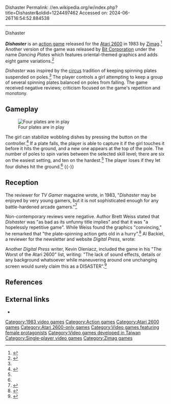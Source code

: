 Dishaster
Permalink: //en.wikipedia.org/w/index.php?title=Dishaster&oldid=1224497462
Accessed on: 2024-06-26T16:54:52.884538



------
Dishaster
{{short description|1983 video game for the Atari 2600}}
{{Infobox video game
| title=Dishaster
| image=Dishaster box.jpg
| caption=Box cover
| platforms=[[Atari 2600]]
| developer=[[Zimag]]
| publisher=[[Zimag]]
| released=[[1983 in video gaming|1983]]
| modes=Single-player
| genre=[[Action game|Action]]
}}

'''''Dishaster''''' is an [[action game]] released for the [[Atari 2600]] in 1983 by [[Zimag]].<ref name=Weiss>{{cite web|last1=Weiss|first1=Brett Alan|title=Dishaster|url=http://www.allgame.com/game.php?id=9353|website=[[Allgame]]|accessdate=June 6, 2014|archiveurl=https://web.archive.org/web/20141211142749/http://www.allgame.com/game.php?id=9353|archivedate=December 11, 2014}}</ref> Another version of the game was released by [[Bit Corporation]] under the name ''Dancing Plates'' which features oriental-themed graphics and adds eight game variations.<ref name=digitpress>{{cite journal|title=Dishaster|journal=Digital Press|date=Summer 1996|issue=31|pages=29–30|url=https://archive.org/stream/Digital_Press_Issue_31_1996-07_Santulli_Joe_US#page/n29/mode/2up|accessdate=June 6, 2014}}</ref>

''Dishaster'' was inspired by the [[circus]] tradition of keeping spinning plates suspended on poles.<ref name=Weiss/> The player controls a girl attempting to keep a group of several spinning plates balanced on poles from falling. The game received negative reviews; criticism focused on the game's repetition and monotony.

==Gameplay==
[[Image:Dishaster gameplay.png|thumb|left|Four plates are in play]]

The girl can stabilize wobbling dishes by pressing the button on the controller.<ref name=inst>{{cite book|title=Dishaster instruction booklet|date=1983|publisher=Zimag|page=2|url=http://atariage.com/manual_html_page.html?SoftwareLabelID=142|access-date=2014-06-06|archive-url=https://web.archive.org/web/20150214163725/http://atariage.com/manual_html_page.html?SoftwareLabelID=142|archive-date=2015-02-14|url-status=dead}}</ref> If a plate falls, the player is able to capture it if the girl touches it before it hits the ground, and a new one appears at the top of the pole. The number of poles to spin varies between the selected skill level; there are six on the easiest setting, and ten on the hardest.<ref name=Weiss/> The player loses if they let four dishes hit the ground.<ref name=inst/>
{{-}}

==Reception==
The reviewer for ''TV Gamer'' magazine wrote, in 1983, "''Dishaster'' may be enjoyed by very young gamers, but it is not sophisticated enough for any battle-hardened arcade gamers."<ref>{{cite journal|title=Dishaster|journal=TV Gamer|date=June 1983|page=22|url=https://archive.org/stream/TV_Gamer_1983-06_Boytonbrook_GB#page/n21/mode/2up|accessdate=June 6, 2014}}</ref>

Non-contemporary reviews were negative. Author Brett Weiss stated that ''Dishaster'' was "as bad as its unfunny title implies" and that it was "a hopelessly repetitive game". While Weiss found the graphics "convincing," he remarked that "the plate-spinning action gets old in a hurry".<ref>{{cite book|last1=Weiss|first1=Brett|title=Classic Home Video Games, 1972&ndash;1984: A Complete Reference Guide|date=March 7, 2012|publisher=McFarland|page=53|url=https://books.google.com/books?id=BzxTtml8Jq4C&pg=PA53|isbn=9780786487554}}</ref> Al Backiel, a reviewer for the newsletter and website ''Digital Press'', wrote: {{quote|''Dishaster'' gets to be so monotonous so quickly because if you play in a systematic manner it's too easy: I move sequentially from left to right and repeat. Yep, really tough pattern. I was able to max out the easy version without dropping a plate after several hours. I was hoping something interesting would happen, but the score just resets to zero after passing 999,999.<ref name=digitpress/>}}

Another ''Digital Press'' writer, Kevin Oleniacz, included the game in his "The Worst of the Atari 2600" list, writing: "The lack of sound effects, details or any background whatsoever while maneuvering around one unchanging screen would surely claim this as a DISASTER".<ref>{{cite journal|title=The Worst of the Atari 2600|journal=Digital Press|date=September–October 1991|issue=1|page=5|url=https://archive.org/stream/Digital_Press_Issue_01_1991-09_Santulli_Joe_US#page/n3/mode/2up|accessdate=June 6, 2014}}</ref>

==References==
{{Reflist}}

==External links==
*{{atarimania|id=8318}}

{{Portal bar|Video games}}
[[Category:1983 video games]]
[[Category:Action games]]
[[Category:Atari 2600 games]]
[[Category:Atari 2600-only games]]
[[Category:Video games featuring female protagonists]]
[[Category:Video games developed in Taiwan]]
[[Category:Single-player video games]]
[[Category:Zimag games]]